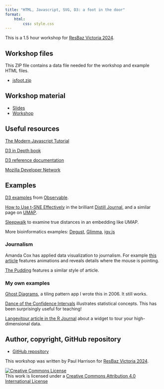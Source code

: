 ```yaml
---
title: "HTML, Javascript, SVG, D3: a foot in the door"
format:
    html:
        css: style.css
---
```


This is a 1.5 hour workshop for [ResBaz Victoria 2024](https://resbaz.github.io/resbazvic2024/).

## Workshop files

This ZIP file contains a data file needed for the workshop and example HTML files.

* [jsfoot.zip](jsfoot.zip)

## Workshop material

* [Slides](slides.html)
* [Workshop](workshop.html)

## Useful resources

[The Modern Javascript Tutorial](https://javascript.info/)

[D3 in Depth book](https://www.d3indepth.com/)

[D3 reference documentation](https://d3js.org/getting-started)

[Mozilla Developer Network](https://developer.mozilla.org/en-US/)


## Examples

[D3 examples](https://observablehq.com/@d3/gallery) from [Observable](https://observablehq.com/).

[How to Use t-SNE Effectively](https://distill.pub/2016/misread-tsne/) in the brilliant [Distill Journal](https://distill.pub/), and a similar page on [UMAP](https://pair-code.github.io/understanding-umap/).

[Sleepwalk](https://anders-biostat.github.io/sleepwalk/) to examine true distances in an embedding like UMAP.

More bioinformatics examples: [Degust](https://degust.erc.monash.edu/degust/compare.html?code=example#/), [Glimma](https://www.bioconductor.org/packages/release/bioc/vignettes/Glimma/inst/doc/limma_edger.html), [igv.js](https://igv.org/web/release/3.0.8/examples/cram-vcf.html)


### Journalism

Amanda Cox has applied data visualization to journalism. For example [this article](https://www.nytimes.com/interactive/2016/06/10/upshot/voting-habits-turnout-partisanship.html?searchResultPosition=9) features animations and reveals details where the mouse is pointing.

[The Pudding](https://pudding.cool/) features a similar style of article.


### My own examples

[Ghost Diagrams](https://logarithmic.net/ghost.xhtml), a tiling pattern app I wrote this in 2006. It still works.

[Dance of the Confidence Intervals](https://logarithmic.net/2017/dance/) illustrates statistical concepts. This has been surprisingly useful for teaching!

[Langevitour article in the R Journal](https://doi.org/10.32614/RJ-2023-046) about a widget to tour your high-dimensional data.


## Author, copyright, GitHub repository

* [GitHub repository](https://github.com/pfh/jsfoot)

This workshop was written by Paul Harrison for [ResBaz Victoria 2024](https://resbaz.github.io/resbazvic2024/).

<a rel="license" href="http://creativecommons.org/licenses/by/4.0/"><img alt="Creative Commons License" style="border-width:0" src="figures/CC-BY.png" /></a><br />This work is licensed under a <a rel="license" href="http://creativecommons.org/licenses/by/4.0/">Creative Commons Attribution 4.0 International License</a>